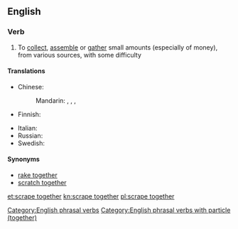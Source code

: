 ==English==

===Verb===
{{en-verb|head=[[scrape]] [[together]]|scrapes together|scraping together|scraped together}}

# {{lb|en|idiomatic}} To [[collect]], [[assemble]] or [[gather]] small amounts (especially of money), from various sources, with some difficulty

====Translations====
{{trans-top|collect small amounts}}
* Chinese:
*: Mandarin: {{t+|cmn|湊|sc=Hani}}, {{t+|cmn|凑|tr=còu|sc=Hani}}, {{t|cmn|湊齊|sc=Hani}}, {{t+|cmn|凑齐|tr=còuqí|sc=Hani}}
* Finnish: {{t|fi|raapia kasaan}}
{{trans-mid}}
* Italian: {{t|it|racimolare}}
* Russian: {{t-needed|ru}}
* Swedish: {{t|sv|skrapa ihop}}
{{trans-bottom}}

====Synonyms====
* [[rake together]]
* [[scratch together]]

[[Category:English phrasal verbs]]
[[Category:English phrasal verbs with particle (together)]]

[[et:scrape together]]
[[kn:scrape together]]
[[pl:scrape together]]